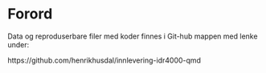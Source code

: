 # Forord {.unnumbered}

Data og reproduserbare filer med koder finnes i Git-hub mappen med lenke under:

https://github.com/henrikhusdal/innlevering-idr4000-qmd
